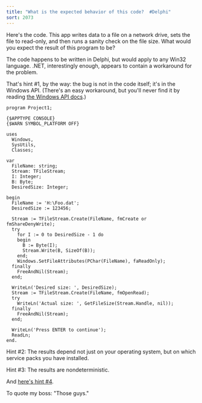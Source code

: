 ```yaml
---
title: "What is the expected behavior of this code?  #Delphi"
sort: 2073
---
```

Here's the code. This app writes data to a file on a network drive, sets the file to read-only, and then runs a sanity check on the file size. What would you expect the result of this program to be?

The code happens to be written in Delphi, but would apply to any Win32 language. .NET, interestingly enough, appears to contain a workaround for the problem.

That's hint #1, by the way: the bug is not in the code itself; it's in the Windows API. (There's an easy workaround, but you'll never find it by reading <a href="http://msdn.microsoft.com/library/default.asp?url=/library/en-us/fileio/base/setfileattributes.asp">the Windows API docs</a>.)

```
program Project1;

{$APPTYPE CONSOLE}
{$WARN SYMBOL_PLATFORM OFF}

uses
  Windows,
  SysUtils,
  Classes;

var
  FileName: string;
  Stream: TFileStream;
  I: Integer;
  B: Byte;
  DesiredSize: Integer;

begin
  FileName := 'H:\Foo.dat';
  DesiredSize := 123456;

  Stream := TFileStream.Create(FileName, fmCreate or fmShareDenyWrite);
  try
    for I := 0 to DesiredSize - 1 do
    begin
      B := Byte(I);
      Stream.Write(B, SizeOf(B));
    end;
    Windows.SetFileAttributes(PChar(FileName), faReadOnly);
  finally
    FreeAndNil(Stream);
  end;

  WriteLn('Desired size: ', DesiredSize);
  Stream := TFileStream.Create(FileName, fmOpenRead);
  try
    WriteLn('Actual size: ', GetFileSize(Stream.Handle, nil));
  finally
    FreeAndNil(Stream);
  end;

  WriteLn('Press ENTER to continue');
  ReadLn;
end.
```

Hint #2: The results depend not just on your operating system, but on which service packs you have installed.

Hint #3: The results are nondeterministic.

And <a href="https://web.archive.org/web/20040806034800/http://support.microsoft.com/default.aspx?scid=kb;en-us;826482">here's hint #4</a>.

To quote my boss: "Those guys."
